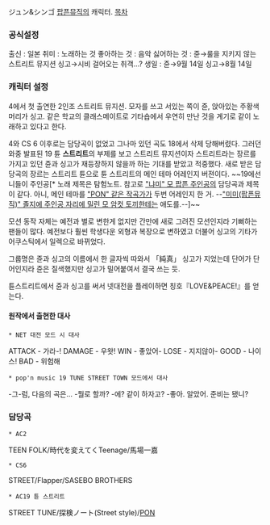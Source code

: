 ジュン&シンゴ
[[팝픈뮤직]]의 캐릭터.
[[목차]]
=== 공식설정 ===
출신 : 일본
취미 : 노래하는 것
좋아하는 것 : 음악
싫어하는 것 : 쥰→룰을 지키지 않는 스트리트 뮤지션  싱고→시비 걸어오는 취객...? 
생일 : 쥰→9월 14일 싱고→8월 14일

=== 캐릭터 설정 ===
4에서 첫 출연한 2인조 스트리트 뮤지션.
모자를 쓰고 서있는 쪽이 쥰, 앉아있는 주황색 머리가 싱고.
같은 학교의 클래스메이트로 기타숍에서 우연히 만난 것을 계기로 같이 노래하고 있다고 한다.

4와 CS 6 이후로는 담당곡이 없었고 그나마 있던 곡도 18에서 삭제 당해버렸다.
그러던 와중 발표된 19 튠 '''스트리트'''의 부제를 보고 스트리트 뮤지션이자 스트리트라는 장르를 가지고 있던 쥰과 싱고가 재등장하지 않을까 하는 기대를 받았고 적중했다.
새로 받은 담당곡의 장르는 스트리트 튠으로 튠 스트리트의 메인 테마 어레인지 버젼이다. ~~19에선 니들이 주인공[* 노래 제목은 탐험노트. 참고로 [["냐미" 모 팝픈 주인공]]의 담당곡과 제목이 같다. 아니, 메인 테마를 [["PON" 같은 작곡가]]가 두번 어레인지 한 거. --[["미미(팝픈뮤직)" 졸지에 주인공 자리에 밀린 모 암컷 토끼]]한테는 애도를.--]~~ 

모션 동작 자체는 예전과 별로 변한게 없지만 간만에 새로 그려진 모션인지라 기뻐하는 팬들이 많다.
예전보다 훨씬 학생다운 외형과 복장으로 변하였고 더불어 싱고의 기타가 어쿠스틱에서 일렉으로 바뀌었다.

그룹명은 쥰과 싱고의 이름에서 한 글자씩 따와서 「純真」
싱고가 지었는데 단어가 단어인지라 쥰은 질색했지만 싱고가 밀어붙여서 결국 쓰는 듯.

튠스트리트에서 쥰과 싱고를 써서 넷대전을 플레이하면 칭호『LOVE&PEACE!』를 얻는다.

==== 원작에서 출현한 대사 ====

 * NET 대전 모드 시 대사

ATTACK - 가라-!
DAMAGE - 우왓!
WIN - 좋았어-
LOSE - 지지않아-
GOOD - 나이스!
BAD - 위험해

 * pop'n music 19 TUNE STREET TOWN 모드에서 대사

-그-럼, 다음의 곡은...
-뭘로 할까?
-에? 같이 하자고?
-좋아. 알았어. 준비는 됐니?

=== 담당곡 ===
 * AC2
TEEN FOLK/時代を変えてくTeenage/馬場一嘉
{{{#!html
<object width="640" height="390"><param name="movie" value="http://www.youtube.com/v/OADyRxY1C3U&hl=ko_KR&feature=player_embedded&version=3"></param><param name="allowFullScreen" value="true"></param><param name="allowScriptAccess" value="always"></param><embed src="http://www.youtube.com/v/OADyRxY1C3U&hl=ko_KR&feature=player_embedded&version=3" type="application/x-shockwave-flash" allowfullscreen="true" allowScriptAccess="always" width="640" height="390"></embed></object>}}}
 * CS6
STREET/Flapper/SASEBO BROTHERS
 * AC19 튠 스트리트
STREET TUNE/探検ノート(Street style)/[[PON]]
{{{#!html
<iframe width="480" height="360" src="http://www.youtube.com/embed/YyynfchQTJc?rel=0" frameborder="0" allowfullscreen></iframe>}}}
